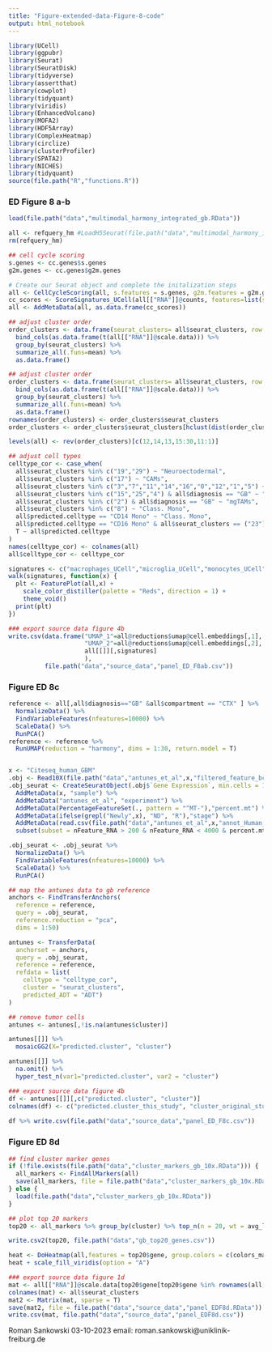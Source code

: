 ```yaml
---
title: "Figure-extended-data-Figure-8-code"
output: html_notebook
---
```


```r
library(UCell)
library(ggpubr)
library(Seurat)
library(SeuratDisk)
library(tidyverse)
library(assertthat)
library(cowplot)
library(tidyquant)
library(viridis)
library(EnhancedVolcano)
library(MOFA2)
library(HDF5Array)
library(ComplexHeatmap)
library(circlize)
library(clusterProfiler)
library(SPATA2)
library(NICHES)
library(tidyquant)
source(file.path("R","functions.R"))
```

### ED Figure 8 a-b
```r
load(file.path("data","multimodal_harmony_integrated_gb.RData"))

all <- refquery_hm #LoadH5Seurat(file.path("data","multimodal_harmony_integrated_gb.H5Seurat"))
rm(refquery_hm)

## cell cycle scoring
s.genes <- cc.genes$s.genes
g2m.genes <- cc.genes$g2m.genes

# Create our Seurat object and complete the initalization steps
all <- CellCycleScoring(all, s.features = s.genes, g2m.features = g2m.genes)
cc_scores <- ScoreSignatures_UCell(all[["RNA"]]@counts, features=list(s.features = s.genes, g2m.features = g2m.genes))
all <- AddMetaData(all, as.data.frame(cc_scores))

## adjust cluster order
order_clusters <- data.frame(seurat_clusters= all$seurat_clusters, row.names = rownames(all[[]])) %>%
  bind_cols(as.data.frame(t(all[["RNA"]]@scale.data))) %>%
  group_by(seurat_clusters) %>%
  summarize_all(.funs=mean) %>%
  as.data.frame()

## adjust cluster order
order_clusters <- data.frame(seurat_clusters= all$seurat_clusters, row.names = rownames(all[[]])) %>%
  bind_cols(as.data.frame(t(all[["RNA"]]@scale.data))) %>%
  group_by(seurat_clusters) %>%
  summarize_all(.funs=mean) %>%
  as.data.frame()
rownames(order_clusters) <- order_clusters$seurat_clusters
order_clusters <- order_clusters$seurat_clusters[hclust(dist(order_clusters[,-1]))$order]

levels(all) <- rev(order_clusters)[c(12,14,13,15:30,11:1)]

## adjust cell types
celltype_cor <- case_when(
  all$seurat_clusters %in% c("19","29") ~ "Neuroectodermal",
  all$seurat_clusters %in% c("17") ~ "CAMs",
  all$seurat_clusters %in% c("3","7","11","14","16","0","12","1","5") ~ "MG",
  all$seurat_clusters %in% c("15","25","4") & all$diagnosis == "GB" ~ "moTAMs",
  all$seurat_clusters %in% c("2") & all$diagnosis == "GB" ~ "mgTAMs",
  all$seurat_clusters %in% c("8") ~ "Class. Mono",
  all$predicted.celltype == "CD14 Mono" ~ "Class. Mono",
  all$predicted.celltype == "CD16 Mono" & all$seurat_clusters == ("23") ~ "Non-Class. Mono",
  T ~ all$predicted.celltype
)
names(celltype_cor) <- colnames(all)
all$celltype_cor <- celltype_cor

signatures <- c("macrophages_UCell","microglia_UCell","monocytes_UCell","cDC2_UCell","s.features_UCell","g2m.features_UCell")
walk(signatures, function(x) {
  plt <- FeaturePlot(all,x) +
    scale_color_distiller(palette = "Reds", direction = 1) +
    theme_void()
  print(plt)
})
```

```r
### export source data figure 4b
write.csv(data.frame("UMAP_1"=all@reductions$umap@cell.embeddings[,1],
                     "UMAP_2"=all@reductions$umap@cell.embeddings[,2],
                     all[[]][,signatures]
                     ),
          file.path("data","source_data","panel_ED_F8ab.csv"))
```


### Figure ED 8c 
```r

reference <- all[,all$diagnosis=="GB" &all$compartment == "CTX" ] %>% 
  NormalizeData() %>% 
  FindVariableFeatures(nfeatures=10000) %>% 
  ScaleData() %>% 
  RunPCA()
reference <- reference %>% 
  RunUMAP(reduction = "harmony", dims = 1:30, return.model = T)


x <- "Citeseq_human_GBM"
.obj <- Read10X(file.path("data","antunes_et_al",x,"filtered_feature_bc_matrix"))
.obj_seurat <- CreateSeuratObject(.obj$`Gene Expression`, min.cells = 1, min.features = 500) %>% 
  AddMetaData(x, "sample") %>% 
  AddMetaData("antunes_et_al", "experiment") %>% 
  AddMetaData(PercentageFeatureSet(., pattern = "^MT-"),"percent.mt") %>%
  AddMetaData(ifelse(grepl("Newly",x), "ND", "R"),"stage") %>% 
  AddMetaData(read.csv(file.path("data","antunes_et_al",x,"annot_Human_TAM_DC_Mono_citeSeq.csv"), row.names="cell")) %>% 
  subset(subset = nFeature_RNA > 200 & nFeature_RNA < 4000 & percent.mt < 20)

.obj_seurat <- .obj_seurat %>% 
  NormalizeData() %>% 
  FindVariableFeatures(nfeatures=10000) %>% 
  ScaleData() %>% 
  RunPCA()

## map the antunes data to gb reference
anchors <- FindTransferAnchors(
  reference = reference,
  query = .obj_seurat,
  reference.reduction = "pca", 
  dims = 1:50)

antunes <- TransferData(
  anchorset = anchors, 
  query = .obj_seurat,
  reference = reference, 
  refdata = list(
    celltype = "celltype_cor", 
    cluster = "seurat_clusters", 
    predicted_ADT = "ADT")
)

## remove tumor cells
antunes <- antunes[,!is.na(antunes$cluster)]

antunes[[]] %>% 
  mosaicGG2(X="predicted.cluster", "cluster")

antunes[[]] %>% 
  na.omit() %>% 
  hyper_test_n(var1="predicted.cluster", var2 = "cluster") 

```

```r
### export source data figure 4b
df <- antunes[[]][,c("predicted.cluster", "cluster")]
colnames(df) <- c("predicted.cluster_this_study", "cluster_original_study")                
          
df %>% write.csv(file.path("data","source_data","panel_ED_F8c.csv"))
```

### Figure ED 8d
```r

## find cluster marker genes
if (!file.exists(file.path("data","cluster_markers_gb_10x.RData"))) {
  all_markers <- FindAllMarkers(all)
  save(all_markers, file = file.path("data","cluster_markers_gb_10x.RData"))
} else {
  load(file.path("data","cluster_markers_gb_10x.RData"))
}

## plot top 20 markers
top20 <- all_markers %>% group_by(cluster) %>% top_n(n = 20, wt = avg_log2FC) 

write.csv2(top20, file.path("data","gb_top20_genes.csv"))

heat <- DoHeatmap(all,features = top20$gene, group.colors = c(colors_many, colors,unname(palette_green()))[-c(14,21,28)])
heat + scale_fill_viridis(option = "A")

```

```r
### export source data figure 1d
mat <- all[["RNA"]]@scale.data[top20$gene[top20$gene %in% rownames(all[["RNA"]]@scale.data)],] 
colnames(mat) <- all$seurat_clusters
mat2 <- Matrix(mat, sparse = T)
save(mat2, file = file.path("data","source_data","panel_EDF8d.RData"))
write.csv(mat, file.path("data","source_data","panel_EDF8d.csv"))
```


Roman Sankowski
03-10-2023
email: roman.sankowski@uniklinik-freiburg.de
